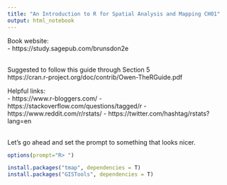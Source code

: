 ```yaml
---
title: "An Introduction to R for Spatial Analysis and Mapping CH01"
output: html_notebook
---
```

Book website:<br>
- https://study.sagepub.com/brunsdon2e

<br>
Suggested to follow this guide through Section 5<br>
https://cran.r-project.org/doc/contrib/Owen-TheRGuide.pdf<br>

Helpful links:<br>
- https://www.r-bloggers.com/
- https://stackoverflow.com/questions/tagged/r
- https://www.reddit.com/r/rstats/
- https://twitter.com/hashtag/rstats?lang=en

<br>
Let's go ahead and set the prompt to something that looks nicer.

```r
options(prompt="R> ")
```

```r
install.packages("tmap", dependencies = T)
install.packages("GISTools", dependencies = T)
```


